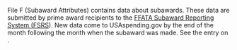 
File F (Subaward Attributes) contains data about subawards. These
data are submitted by prime award recipients to the
 <a target="_blank" rel="noopener noreferrer" href="https://www.fsrs.gov/">FFATA Subaward Reporting System (FSRS</a>).
 New data come to USAspending.gov by
the end of the month following the month when the subaward was made.
See the entry on <AboutTheDataMarkdownLink name='Frequency of Updates to Subaward Data' slug='frequency-of-updates-to-subaward-data' />.


